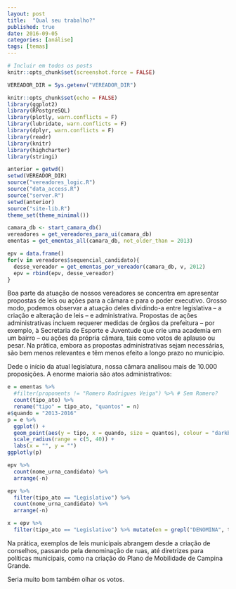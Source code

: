 ```yaml
---
layout: post
title:  "Qual seu trabalho?"
published: true
date: 2016-09-05
categories: [análise]
tags: [temas]
---
```


```r
# Incluir em todos os posts
knitr::opts_chunk$set(screenshot.force = FALSE)
```


```r
VEREADOR_DIR = Sys.getenv("VEREADOR_DIR")

knitr::opts_chunk$set(echo = FALSE) 
library(ggplot2)
library(RPostgreSQL)
library(plotly, warn.conflicts = F)
library(lubridate, warn.conflicts = F)
library(dplyr, warn.conflicts = F)
library(readr)
library(knitr)
library(highcharter)
library(stringi)

anterior = getwd()
setwd(VEREADOR_DIR)
source("vereadores_logic.R")
source("data_access.R")
source("server.R")
setwd(anterior) 
source("site-lib.R")
theme_set(theme_minimal())

camara_db <- start_camara_db()
vereadores = get_vereadores_para_ui(camara_db)
ementas = get_ementas_all(camara_db, not_older_than = 2013)

epv = data.frame()
for(v in vereadores$sequencial_candidato){
  desse_vereador = get_ementas_por_vereador(camara_db, v, 2012)
  epv = rbind(epv, desse_vereador)
}
```

Boa parte da atuação de nossos vereadores se concentra em apresentar propostas de leis ou ações para a câmara e para o poder executivo. Grosso modo, podemos observar a atuação deles dividindo-a entre legislativa -- a criação e alteração de leis -- e administrativa. Propostas de ações administrativas incluem requerer medidas de órgãos da prefeitura -- por exemplo, à Secretaria de Esporte e Juventude que crie uma academia em um bairro -- ou ações da própria câmara, tais como votos de aplauso ou pesar. Na prática, embora as propostas administrativas sejam necessárias, são bem menos relevantes e têm menos efeito a longo prazo no município.

Dede o início da atual legislatura, nossa câmara analisou mais de 10.000 proposições. A enorme maioria são atos administrativos: 

```r
e = ementas %>% 
  #filter(proponents != "Romero Rodrigues Veiga") %>% # Sem Romero?
  count(tipo_ato) %>% 
  rename("tipo" = tipo_ato, "quantos" = n)
e$quando = "2013-2016"
p = e %>% 
  ggplot() + 
  geom_point(aes(y = tipo, x = quando, size = quantos), colour = "darkblue", alpha = .8) + 
  scale_radius(range = c(5, 40)) + 
  labs(x = "", y = "")
ggplotly(p)

```

```r
epv %>%
  count(nome_urna_candidato) %>% 
  arrange(-n)

epv %>%
  filter(tipo_ato == "Legislativo") %>% 
  count(nome_urna_candidato) %>% 
  arrange(-n)

x = epv %>%
  filter(tipo_ato == "Legislativo") %>% mutate(en = grepl("DENOMINA", title) )
``` 


Na prática, exemplos de leis municipais abrangem desde a criação de conselhos, passando pela denominação de ruas, até diretrizes para políticas municipais, como na criação do Plano de Mobilidade de Campina Grande. 


Seria muito bom também olhar os votos. 
